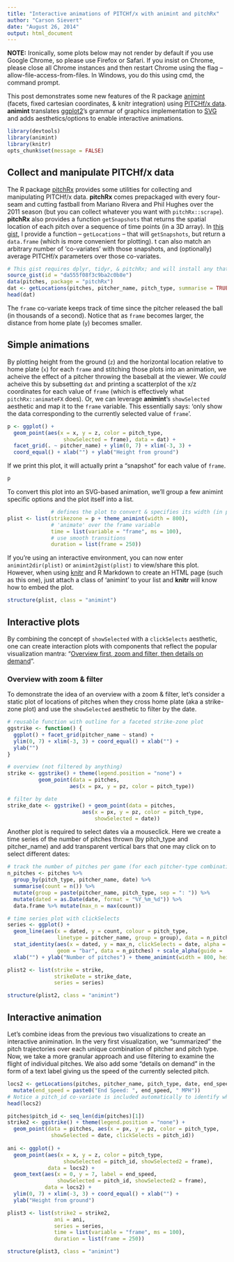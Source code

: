 ```yaml
---
title: "Interactive animations of PITCHf/x with animint and pitchRx"
author: "Carson Sievert"
date: "August 26, 2014"
output: html_document
---
```


**NOTE:** Ironically, some plots below may not render by default if you use Google Chrome, so please use Firefox or Safari. If you insist on Chrome, please close all Chrome instances and then restart Chrome using the flag –allow-file-access-from-files. In Windows, you do this using cmd, the command prompt.

This post demonstrates some new features of the R package [animint](https://github.com/tdhock/animint) (facets, fixed cartesian coordinates, & knitr integration) using [PITCHf/x data](http://en.wikipedia.org/wiki/PITCHf/x). **animint** translates [ggplot2](http://cran.r-project.org/web/packages/ggplot2/index.html)'s grammar of graphics implementation to [SVG](http://en.wikipedia.org/wiki/Scalable_Vector_Graphics) and adds aesthetics/options to enable interactive animations. 

```r
library(devtools)
library(animint)
library(knitr)
opts_chunk$set(message = FALSE)
```

## Collect and manipulate PITCHf/x data

The R package [pitchRx](https://github.com/cpsievert/pitchRx) provides some utilities for collecting and manipulating PITCHf/x data. **pitchRx** comes prepackaged with every four-seam and cutting fastball from Mariano Rivera and Phil Hughes over the 2011 season (but you can collect whatever you want with `pitchRx::scrape`). **pitchRx** also provides a function `getSnapshots` that returns the spatial location of each pitch over a sequence of time points (in a 3D array). In [this gist](https://gist.github.com/cpsievert/da555f08f3c9ba2c0b8e), I provide a function -- `getLocations` -- that will `getSnapshots`, but return a `data.frame` (which is more convenient for plotting). t can also match an arbitrary number of 'co-variates' with those snapshots, and (optionally) average PITCHf/x parameters over those co-variates.

```r
# This gist requires dplyr, tidyr, & pitchRx; and will install any that are not installed already
source_gist(id = "da555f08f3c9ba2c0b8e")
data(pitches, package = "pitchRx")
dat <- getLocations(pitches, pitcher_name, pitch_type, summarise = TRUE)
head(dat)
```

The `frame` co-variate keeps track of time since the pitcher released the ball (in thousands of a second). Notice that as `frame` becomes larger, the distance from home plate (`y`) becomes smaller.

## Simple animations

By plotting height from the ground (`z`) and the horizontal location relative to home plate (`x`) for each `frame` and stitching those plots into an animation, we acheive the effect of a pitcher throwing the baseball at the viewer. We *could* acheive this by subsetting `dat` and printing a scatterplot of the x/z coordinates for each value of `frame` (which is effectively what `pitchRx::animateFX` does). Or, we can leverage **animint**'s `showSelected` aesthetic and map it to the `frame` variable. This essentially says: 'only show the data corresponding to the currently selected value of `frame`'.

```r
p <- ggplot() + 
  geom_point(aes(x = x, y = z, color = pitch_type, 
                  showSelected = frame), data = dat) + 
  facet_grid(. ~ pitcher_name) + ylim(0, 7) + xlim(-3, 3) +
  coord_equal() + xlab("") + ylab("Height from ground") 
```

If we print this plot, it will actually print a "snapshot" for each value of `frame`.

```r
p
```

To convert this plot into an SVG-based animation, we'll group a few animint specific options and the plot itself into a list. 

```r
              # defines the plot to convert & specifies its width (in pixels)
plist <- list(strikezone = p + theme_animint(width = 800),            
              # 'animate' over the frame variable
              time = list(variable = "frame", ms = 100),
              # use smooth transitions
              duration = list(frame = 250))
```

If you're using an interactive environment, you can now enter `animint2dir(plist)` or `animint2gist(plist)` to view/share this plot. However, when using [knitr](http://cran.r-project.org/web/packages/knitr/index.html) and R Markdown to create an HTML page (such as this one), just attach a class of 'animint' to your list and **knitr** will know how to embed the plot.

```r
structure(plist, class = "animint")
```

## Interactive plots

By combining the concept of `showSelected` with a `clickSelects` aesthetic, one can create interaction plots with components that reflect the popular visualization mantra: "[Overview first, zoom and filter, then details on demand](http://www.mat.ucsb.edu/~g.legrady/academic/courses/11w259/schneiderman.pdf)". 

### Overview with zoom & filter

To demonstrate the idea of an overview with a zoom & filter, let's consider a static plot of locations of pitches when they cross home plate (aka a strike-zone plot) and use the `showSelected` aesthetic to filter by the date.

```r
# reusable function with outline for a faceted strike-zone plot
ggstrike <- function() {
  ggplot() + facet_grid(pitcher_name ~ stand) +
  ylim(0, 7) + xlim(-3, 3) + coord_equal() + xlab("") + 
  ylab("")
}

# overview (not filtered by anything)
strike <- ggstrike() + theme(legend.position = "none") +
          geom_point(data = pitches,
                    aes(x = px, y = pz, color = pitch_type))

# filter by date
strike_date <- ggstrike() + geom_point(data = pitches,
                        aes(x = px, y = pz, color = pitch_type, 
                            showSelected = date))
```

Another plot is required to select dates via a mouseclick. Here we create a time series of the number of pitches thrown (by pitch_type and pitcher_name) and add transparent vertical bars that one may click on to select different dates:

```r
# track the number of pitches per game (for each pitcher-type combination)
n_pitches <- pitches %>%
  group_by(pitch_type, pitcher_name, date) %>%
  summarise(count = n()) %>% 
  mutate(group = paste(pitcher_name, pitch_type, sep = ": ")) %>%
  mutate(dated = as.Date(date, format = "%Y_%m_%d")) %>%
  data.frame %>% mutate(max_n = max(count))

# time series plot with clickSelects
series <- ggplot() + 
  geom_line(aes(x = dated, y = count, colour = pitch_type, 
                linetype = pitcher_name, group = group), data = n_pitches) + 
  stat_identity(aes(x = dated, y = max_n, clickSelects = date, alpha = 0.2), 
                geom = "bar", data = n_pitches) + scale_alpha(guide = 'none') +
  xlab("") + ylab("Number of pitches") + theme_animint(width = 800, height = 200)

plist2 <- list(strike = strike,
               strikeDate = strike_date,
               series = series)

structure(plist2, class = "animint")
```

## Interactive animation

Let's combine ideas from the previous two visualizations to create an interactive animination. In the very first visualization, we "summarized" the pitch trajectories over each unique combination of pitcher and pitch type. Now, we take a more granular approach and use filtering to examine the flight of individual pitches. We also add some "details on demand" in the form of a text label giving us the speed of the currently selected pitch.

```r
locs2 <- getLocations(pitches, pitcher_name, pitch_type, date, end_speed, summarise = FALSE) %>%
  mutate(end_speed = paste0("End Speed: ", end_speed, " MPH"))
# Notice a pitch_id co-variate is included automatically to identify which pitch is which
head(locs2)

pitches$pitch_id <- seq_len(dim(pitches)[1])
strike2 <- ggstrike() + theme(legend.position = "none") +
  geom_point(data = pitches, aes(x = px, y = pz, color = pitch_type, 
              showSelected = date, clickSelects = pitch_id))
  
ani <- ggplot() + 
  geom_point(aes(x = x, y = z, color = pitch_type, 
                  showSelected = pitch_id, showSelected2 = frame), 
             data = locs2) + 
  geom_text(aes(x = 0, y = 7, label = end_speed, 
                showSelected = pitch_id, showSelected2 = frame),
            data = locs2) + 
  ylim(0, 7) + xlim(-3, 3) + coord_equal() + xlab("") + 
  ylab("Height from ground")

plist3 <- list(strike2 = strike2,
               ani = ani,
               series = series,
               time = list(variable = "frame", ms = 100),
               duration = list(frame = 250))

structure(plist3, class = "animint")
```

